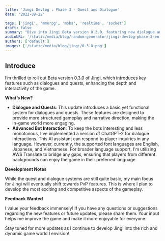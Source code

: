 ```yaml
---
title: 'Jingi Devlog : Phase 3 - Quest and Dialogue'
date: '2022-09-22'

tags: ['jingi', 'mmorpg', 'moba', 'realtime', 'socket']
draft: false
summary: "Dive into Jingi Beta version 0.3.0, featuring new dialogue and quest systems that enrich gameplay and narrative. Enhanced with multilingual bot interactions via ChatGPT-2 and AWS Translate, this update aims to make Jingi more interactive and inclusive. Share your feedback as we prepare for future PvP enhancements and continue developing a dynamic game world."
audioURL: '/static/media/blog/random-generator/jingi-devlog-phase-3-en.mp3'
authors: ['default']
images: ['/static/media/blog/jingi/0.3.0.png']
---
```



## Introduce
I’m thrilled to roll out Beta version 0.3.0 of Jingi, which introduces key features such as dialogues and quests, enhancing the depth and interactivity of the game.

<YouTubeEmbed url="https://www.youtube.com/watch?v=mjxqQPazVLI&t=6s" />

**What’s New?**

- **Dialogue and Quests**: This update introduces a basic yet functional system for dialogues and quests. These features are designed to provide more structured gameplay and narrative direction, making the in-game world more engaging.
- **Advanced Bot Interaction**: To keep the bots interesting and less monotonous, I've implemented a version of ChatGPT-2 for dialogue interactions. This AI assistant can respond to player inquiries in any language. However, currently, the supported font languages are English, Japanese, and Vietnamese. For broader language support, I'm utilizing AWS Translate to bridge any gaps, ensuring that players from different backgrounds can enjoy the game in their preferred language.

**Development Notes**

While the quest and dialogue systems are still quite basic, my main focus for Jingi will eventually shift towards PvP features. This is where I plan to develop the most exciting and competitive aspects of the gameplay.

**Feedback Wanted**

I value your feedback immensely! If you have any questions or suggestions regarding the new features or future updates, please share them. Your input helps me improve the game and make it more enjoyable for everyone.

Stay tuned for more updates as I continue to develop Jingi into the rich and dynamic game world I envision!
